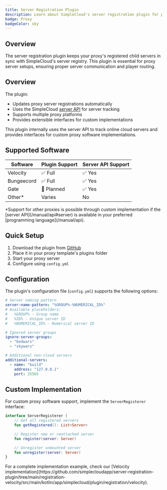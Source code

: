 ```yaml
---
title: Server Registration Plugin
description: Learn about SimpleCloud's server registration plugin for proxy server management
badge: Proxy
badgeColor: sky
---
```


## Overview

The server registration plugin keeps your proxy's registered child servers in sync with SimpleCloud's server registry. This plugin is essential for proxy server setups, ensuring proper server communication and player routing.

## Overview

The plugin:

- Updates proxy server registrations automatically
- Uses the SimpleCloud [server API](/manual/api#server) for server tracking
- Supports multiple proxy platforms
- Provides extensible interfaces for custom implementations

<Callout>
  This plugin internally uses the server API to track online cloud servers and
  provides interfaces for custom proxy software implementations.
</Callout>

## Supported Software

| Software   | Plugin Support | Server API Support |
| ---------- | -------------- | ------------------ |
| Velocity   | ✅ Full        | ✅ Yes             |
| Bungeecord | ✅ Full        | ✅ Yes             |
| Gate       | 🔄 Planned     | ✅ Yes             |
| Other\*    | Varies         | No                 |

<Callout>
  *Support for other proxies is possible through custom implementation if the
  [server API](/manual/api#server) is available in your preferred [programming
  language](/manual/api).
</Callout>

## Quick Setup

1. Download the plugin from [GitHub](https://github.com/simplecloudapp/server-registration-plugin/releases)
2. Place it in your proxy template's plugins folder
3. Start your proxy server
4. Configure using `config.yml`

## Configuration

The plugin's configuration file (`config.yml`) supports the following options:

```yaml
# Server naming pattern
server-name-pattern: "%GROUP%-%NUMERICAL_ID%"
# Available placeholders:
#   %GROUP% - Group name
#   %ID% - Unique server ID
#   %NUMERICAL_ID% - Numerical server ID

# Ignored server groups
ignore-server-groups:
  - "bedwars"
  - "skywars"

# Additional non-cloud servers
additional-servers:
  - name: "build"
    address: "127.0.0.1"
    port: 25565
```

## Custom Implementation

For custom proxy software support, implement the `ServerRegisterer` interface:

```kotlin
interface ServerRegisterer {
    // Get all registered servers
    fun getRegistered(): List<Server>

    // Register new or reattached server
    fun register(server: Server)

    // Unregister unmounted server
    fun unregister(server: Server)
}
```

<Callout type="error">
  For a complete implementation example, check our [Velocity
  implementation](https://github.com/simplecloudapp/server-registration-plugin/tree/main/registration-velocity/src/main/kotlin/app/simplecloud/plugin/registration/velocity).
</Callout>
